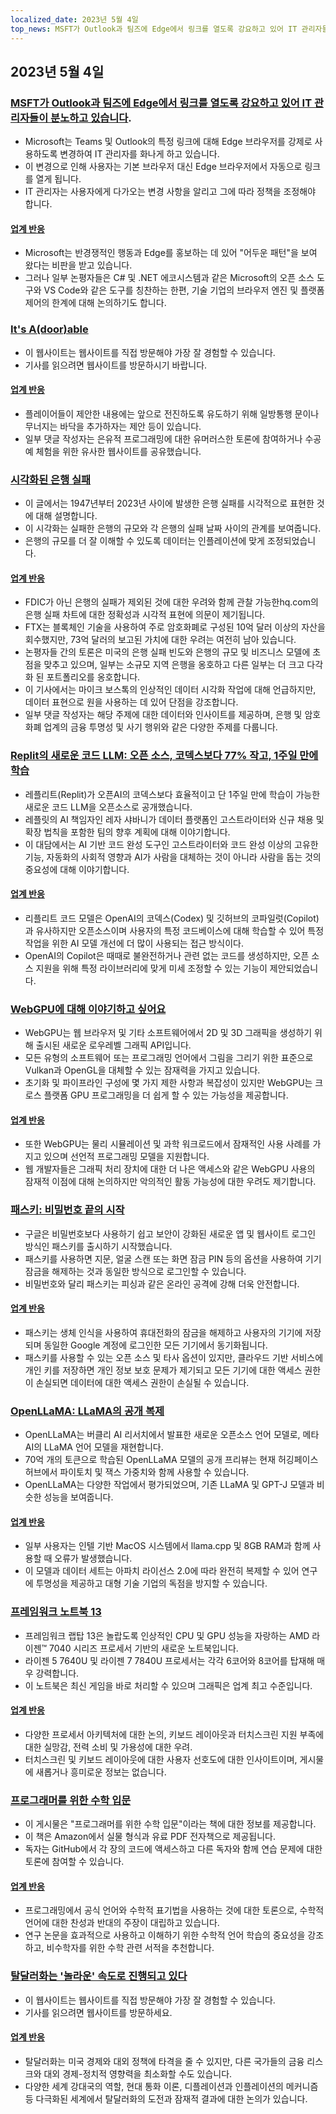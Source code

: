 ```yaml
---
localized_date: 2023년 5월 4일
top_news: MSFT가 Outlook과 팀즈에 Edge에서 링크를 열도록 강요하고 있어 IT 관리자들이 분노하고 있습니다
---
```




<CallToAction />

<Steps>

## 2023년 5월 4일

### [MSFT가 Outlook과 팀즈에 Edge에서 링크를 열도록 강요하고 있어 IT 관리자들이 분노하고 있습니다](https://www.theverge.com/2023/5/3/23709297/microsoft-edge-force-outlook-teams-web-links-open).

- Microsoft는 Teams 및 Outlook의 특정 링크에 대해 Edge 브라우저를 강제로 사용하도록 변경하여 IT 관리자를 화나게 하고 있습니다.
- 이 변경으로 인해 사용자는 기본 브라우저 대신 Edge 브라우저에서 자동으로 링크를 열게 됩니다.
- IT 관리자는 사용자에게 다가오는 변경 사항을 알리고 그에 따라 정책을 조정해야 합니다.

#### [업계 반응](http://news.ycombinator.com/item?id=35800158)

- Microsoft는 반경쟁적인 행동과 Edge를 홍보하는 데 있어 "어두운 패턴"을 보여 왔다는 비판을 받고 있습니다.
- 그러나 일부 논평자들은 C# 및 .NET 에코시스템과 같은 Microsoft의 오픈 소스 도구와 VS Code와 같은 도구를 칭찬하는 한편, 기술 기업의 브라우저 엔진 및 플랫폼 제어의 한계에 대해 논의하기도 합니다.

### [It's A(door)able](https://ncase.me/door/)

- 이 웹사이트는 웹사이트를 직접 방문해야 가장 잘 경험할 수 있습니다.
- 기사를 읽으려면 웹사이트를 방문하시기 바랍니다.

#### [업계 반응](http://news.ycombinator.com/item?id=35800492)

- 플레이어들이 제안한 내용에는 앞으로 전진하도록 유도하기 위해 일방통행 문이나 무너지는 바닥을 추가하자는 제안 등이 있습니다.
- 일부 댓글 작성자는 은유적 프로그래밍에 대한 유머러스한 토론에 참여하거나 수공예 체험을 위한 유사한 웹사이트를 공유했습니다.

### [시각화된 은행 실패](https://observablehq.com/@mbostock/bank-failures)

- 이 글에서는 1947년부터 2023년 사이에 발생한 은행 실패를 시각적으로 표현한 것에 대해 설명합니다.
- 이 시각화는 실패한 은행의 규모와 각 은행의 실패 날짜 사이의 관계를 보여줍니다.
- 은행의 규모를 더 잘 이해할 수 있도록 데이터는 인플레이션에 맞게 조정되었습니다.

#### [업계 반응](http://news.ycombinator.com/item?id=35795975)

- FDIC가 아닌 은행의 실패가 제외된 것에 대한 우려와 함께 관찰 가능한hq.com의 은행 실패 차트에 대한 정확성과 시각적 표현에 의문이 제기됩니다.
- FTX는 블록체인 기술을 사용하여 주로 암호화폐로 구성된 10억 달러 이상의 자산을 회수했지만, 73억 달러의 보고된 가치에 대한 우려는 여전히 남아 있습니다.
- 논평자들 간의 토론은 미국의 은행 실패 빈도와 은행의 규모 및 비즈니스 모델에 초점을 맞추고 있으며, 일부는 소규모 지역 은행을 옹호하고 다른 일부는 더 크고 다각화 된 포트폴리오를 옹호합니다.
- 이 기사에서는 마이크 보스톡의 인상적인 데이터 시각화 작업에 대해 언급하지만, 데이터 표현으로 원을 사용하는 데 있어 단점을 강조합니다.
- 일부 댓글 작성자는 해당 주제에 대한 데이터와 인사이트를 제공하며, 은행 및 암호화폐 업계의 금융 투명성 및 사기 행위와 같은 다양한 주제를 다룹니다.

### [Replit의 새로운 코드 LLM: 오픈 소스, 코덱스보다 77% 작고, 1주일 만에 학습](https://www.latent.space/p/reza-shabani#details)

- 레플리트(Replit)가 오픈AI의 코덱스보다 효율적이고 단 1주일 만에 학습이 가능한 새로운 코드 LLM을 오픈소스로 공개했습니다.
- 레플릿의 AI 책임자인 레자 샤바니가 데이터 플랫폼인 고스트라이터와 신규 채용 및 확장 법칙을 포함한 팀의 향후 계획에 대해 이야기합니다.
- 이 대담에서는 AI 기반 코드 완성 도구인 고스트라이터와 코드 완성 이상의 고유한 기능, 자동화의 사회적 영향과 AI가 사람을 대체하는 것이 아니라 사람을 돕는 것의 중요성에 대해 이야기합니다.

#### [업계 반응](http://news.ycombinator.com/item?id=35803435)

- 리플리트 코드 모델은 OpenAI의 코덱스(Codex) 및 깃허브의 코파일럿(Copilot)과 유사하지만 오픈소스이며 사용자의 특정 코드베이스에 대해 학습할 수 있어 특정 작업을 위한 AI 모델 개선에 더 많이 사용되는 접근 방식이다.
- OpenAI의 Copilot은 때때로 불완전하거나 관련 없는 코드를 생성하지만, 오픈 소스 지원을 위해 특정 라이브러리에 맞게 미세 조정할 수 있는 기능이 제안되었습니다.

### [WebGPU에 대해 이야기하고 싶어요](https://cohost.org/mcc/post/1406157-i-want-to-talk-about-webgpu)

- WebGPU는 웹 브라우저 및 기타 소프트웨어에서 2D 및 3D 그래픽을 생성하기 위해 출시된 새로운 로우레벨 그래픽 API입니다.
- 모든 유형의 소프트웨어 또는 프로그래밍 언어에서 그림을 그리기 위한 표준으로 Vulkan과 OpenGL을 대체할 수 있는 잠재력을 가지고 있습니다.
- 초기화 및 파이프라인 구성에 몇 가지 제한 사항과 복잡성이 있지만 WebGPU는 크로스 플랫폼 GPU 프로그래밍을 더 쉽게 할 수 있는 가능성을 제공합니다.

#### [업계 반응](http://news.ycombinator.com/item?id=35800988)

- 또한 WebGPU는 물리 시뮬레이션 및 과학 워크로드에서 잠재적인 사용 사례를 가지고 있으며 선언적 프로그래밍 모델을 지원합니다.
- 웹 개발자들은 그래픽 처리 장치에 대한 더 나은 액세스와 같은 WebGPU 사용의 잠재적 이점에 대해 논의하지만 악의적인 활동 가능성에 대한 우려도 제기합니다.

### [패스키: 비밀번호 끝의 시작](https://blog.google/technology/safety-security/the-beginning-of-the-end-of-the-password/)

- 구글은 비밀번호보다 사용하기 쉽고 보안이 강화된 새로운 앱 및 웹사이트 로그인 방식인 패스키를 출시하기 시작했습니다.
- 패스키를 사용하면 지문, 얼굴 스캔 또는 화면 잠금 PIN 등의 옵션을 사용하여 기기 잠금을 해제하는 것과 동일한 방식으로 로그인할 수 있습니다.
- 비밀번호와 달리 패스키는 피싱과 같은 온라인 공격에 강해 더욱 안전합니다.

#### [업계 반응](http://news.ycombinator.com/item?id=35801392)

- 패스키는 생체 인식을 사용하여 휴대전화의 잠금을 해제하고 사용자의 기기에 저장되며 동일한 Google 계정에 로그인한 모든 기기에서 동기화됩니다.
- 패스키를 사용할 수 있는 오픈 소스 및 타사 옵션이 있지만, 클라우드 기반 서비스에 개인 키를 저장하면 개인 정보 보호 문제가 제기되고 모든 기기에 대한 액세스 권한이 손실되면 데이터에 대한 액세스 권한이 손실될 수 있습니다.

### [OpenLLaMA: LLaMA의 공개 복제](https://github.com/openlm-research/open_llama)

- OpenLLaMA는 버클리 AI 리서치에서 발표한 새로운 오픈소스 언어 모델로, 메타 AI의 LLaMA 언어 모델을 재현합니다.
- 70억 개의 토큰으로 학습된 OpenLLaMA 모델의 공개 프리뷰는 현재 허깅페이스 허브에서 파이토치 및 잭스 가중치와 함께 사용할 수 있습니다.
- OpenLLaMA는 다양한 작업에서 평가되었으며, 기존 LLaMA 및 GPT-J 모델과 비슷한 성능을 보여줍니다.

#### [업계 반응](http://news.ycombinator.com/item?id=35798888)

- 일부 사용자는 인텔 기반 MacOS 시스템에서 llama.cpp 및 8GB RAM과 함께 사용할 때 오류가 발생했습니다.
- 이 모델과 데이터 세트는 아파치 라이선스 2.0에 따라 완전히 복제할 수 있어 연구에 투명성을 제공하고 대형 기술 기업의 독점을 방지할 수 있습니다.

### [프레임워크 노트북 13](https://frame.work/blog/announcing-the-framework-laptop-13-powered-by-amd-ryzen)

- 프레임워크 랩탑 13은 놀랍도록 인상적인 CPU 및 GPU 성능을 자랑하는 AMD 라이젠™ 7040 시리즈 프로세서 기반의 새로운 노트북입니다.
- 라이젠 5 7640U 및 라이젠 7 7840U 프로세서는 각각 6코어와 8코어를 탑재해 매우 강력합니다.
- 이 노트북은 최신 게임을 바로 처리할 수 있으며 그래픽은 업계 최고 수준입니다.

#### [업계 반응](http://news.ycombinator.com/item?id=35802210)

- 다양한 프로세서 아키텍처에 대한 논의, 키보드 레이아웃과 터치스크린 지원 부족에 대한 실망감, 전력 소비 및 가용성에 대한 우려.
- 터치스크린 및 키보드 레이아웃에 대한 사용자 선호도에 대한 인사이트이며, 게시물에 새롭거나 흥미로운 정보는 없습니다.

### [프로그래머를 위한 수학 입문](https://pimbook.org)

- 이 게시물은 "프로그래머를 위한 수학 입문"이라는 책에 대한 정보를 제공합니다.
- 이 책은 Amazon에서 실물 형식과 유료 PDF 전자책으로 제공됩니다.
- 독자는 GitHub에서 각 장의 코드에 액세스하고 다른 독자와 함께 연습 문제에 대한 토론에 참여할 수 있습니다.

#### [업계 반응](http://news.ycombinator.com/item?id=35800136)

- 프로그래밍에서 공식 언어와 수학적 표기법을 사용하는 것에 대한 토론으로, 수학적 언어에 대한 찬성과 반대의 주장이 대립하고 있습니다.
- 연구 논문을 효과적으로 사용하고 이해하기 위한 수학적 언어 학습의 중요성을 강조하고, 비수학자를 위한 수학 관련 서적을 추천합니다.

### [탈달러화는 '놀라운' 속도로 진행되고 있다](https://www.bloomberg.com/news/articles/2023-04-18/de-dollarization-is-happening-at-a-stunning-pace-jen-says)

- 이 웹사이트는 웹사이트를 직접 방문해야 가장 잘 경험할 수 있습니다.
- 기사를 읽으려면 웹사이트를 방문하세요.

#### [업계 반응](http://news.ycombinator.com/item?id=35796915)

- 탈달러화는 미국 경제와 대외 정책에 타격을 줄 수 있지만, 다른 국가들의 금융 리스크와 대외 경제-정치적 영향력을 최소화할 수도 있습니다.
- 다양한 세계 강대국의 역할, 현대 통화 이론, 디플레이션과 인플레이션의 메커니즘 등 다극화된 세계에서 탈달러화의 도전과 잠재적 결과에 대한 논의가 있습니다.

</Steps>
